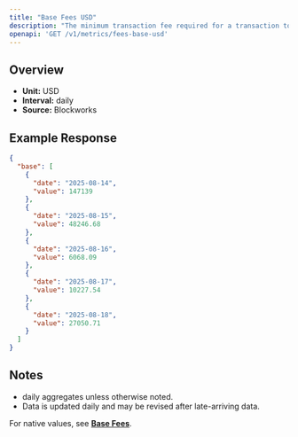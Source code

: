 ```yaml
---
title: "Base Fees USD"
description: "The minimum transaction fee required for a transaction to be included in a block"
openapi: 'GET /v1/metrics/fees-base-usd'
---
```


## Overview

- **Unit:** USD
- **Interval:** daily
- **Source:** Blockworks

## Example Response

```json
{
  "base": [
    {
      "date": "2025-08-14",
      "value": 147139
    },
    {
      "date": "2025-08-15",
      "value": 48246.68
    },
    {
      "date": "2025-08-16",
      "value": 6068.09
    },
    {
      "date": "2025-08-17",
      "value": 10227.54
    },
    {
      "date": "2025-08-18",
      "value": 27050.71
    }
  ]
}
```

## Notes
- daily aggregates unless otherwise noted.
- Data is updated daily and may be revised after late-arriving data.


<Note>For native values, see **[Base Fees](./fees-base)**.</Note>